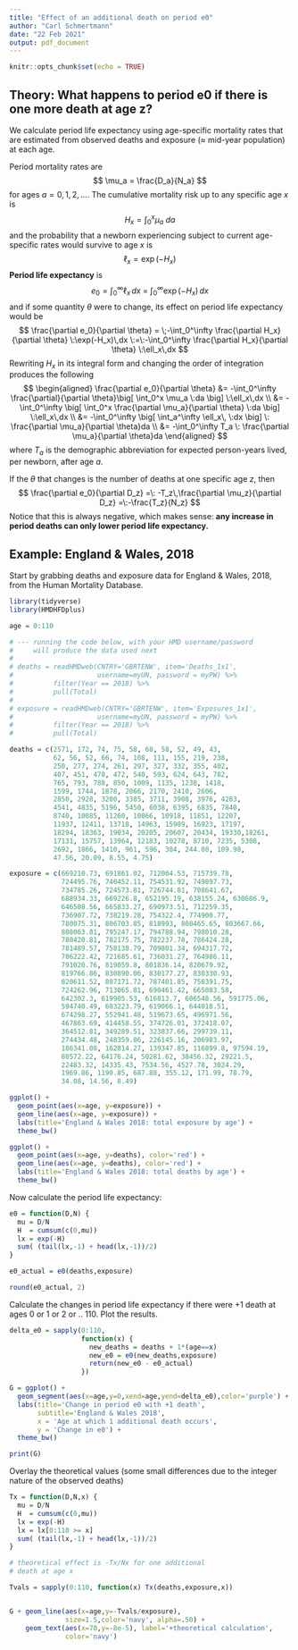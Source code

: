```yaml
---
title: "Effect of an additional death on period e0"
author: "Carl Schmertmann"
date: "22 Feb 2021"
output: pdf_document
---
```


```r
knitr::opts_chunk$set(echo = TRUE)
```

## Theory: What happens to period e0 if there is one more death at age z? 

We calculate period life expectancy using age-specific mortality rates that are estimated from observed deaths and exposure ($\approx$ mid-year population) at each age.

Period mortality rates are
$$
\mu_a = \frac{D_a}{N_a}
$$
for ages $a=0,1,2,...$.  The cumulative mortality risk up to any specific age $x$ is
$$
H_x = \int_0^x \mu_a \:da 
$$
and the probability that a newborn experiencing subject to current age-specific rates would survive to age $x$ is
$$
\ell_x = \exp(-H_x)
$$
**Period life expectancy** is
$$
e_0 = \int_0^\infty \ell_x\,dx \:=\:\int_0^\infty \exp(-H_x)\,dx 
$$
and if some quantity $\theta$ were to change, its effect on period life expectancy would be
$$
\frac{\partial e_0}{\partial \theta} = \;-\int_0^\infty \frac{\partial H_x}{\partial \theta} \:\exp(-H_x)\,dx \:=\:-\int_0^\infty \frac{\partial H_x}{\partial \theta} \:\ell_x\,dx
$$
Rewriting $H_x$ in its integral form and changing the order of integration produces the following
$$
\begin{aligned}
\frac{\partial e_0}{\partial \theta} 
&= 
-\int_0^\infty \frac{\partial}{\partial \theta}\big[ \int_0^x \mu_a \:da \big] \:\ell_x\,dx \\
&= 
-\int_0^\infty \big[ \int_0^x \frac{\partial \mu_a}{\partial \theta} \:da \big] \:\ell_x\,dx \\
&= 
-\int_0^\infty \big[ \int_a^\infty \ell_x\, \:dx \big] \: \frac{\partial \mu_a}{\partial \theta}da \\
&= 
-\int_0^\infty T_a \: \frac{\partial \mu_a}{\partial \theta}da 
\end{aligned} 
$$
where $T_a$ is the demographic abbreviation for expected  person-years lived, per newborn, after age $a$. 

If the $\theta$ that changes is the number of deaths at one specific age $z$, then 
$$
\frac{\partial e_0}{\partial D_z} =\: -T_z\,\frac{\partial \mu_z}{\partial D_z} =\:-\frac{T_z}{N_z} 
$$
Notice that this is always negative, which makes sense: **any increase in period deaths can only lower period life expectancy.**

## Example: England & Wales, 2018

Start by grabbing deaths and exposure data for England & Wales, 2018, from the Human Mortality Database.

```r
library(tidyverse)
library(HMDHFDplus)

age = 0:110

# --- running the code below, with your HMD username/password
#     will produce the data used next
#
# deaths = readHMDweb(CNTRY='GBRTENW', item='Deaths_1x1',
#                     username=myUN, password = myPW) %>% 
#          filter(Year == 2018) %>% 
#          pull(Total)
# 
# exposure = readHMDweb(CNTRY='GBRTENW', item='Exposures_1x1',
#                     username=myUN, password = myPW) %>% 
#          filter(Year == 2018) %>% 
#          pull(Total)

deaths = c(2571, 172, 74, 75, 58, 68, 58, 52, 49, 43, 
           62, 56, 52, 66, 74, 108, 111, 155, 219, 238, 
           250, 277, 274, 261, 297, 327, 332, 355, 402, 
           407, 451, 478, 472, 540, 593, 624, 643, 782, 
           765, 793, 788, 850, 1009, 1135, 1238, 1418, 
           1599, 1744, 1878, 2066, 2170, 2410, 2606, 
           2850, 2928, 3200, 3385, 3711, 3908, 3976, 4283, 
           4541, 4835, 5196, 5450, 6038, 6395, 6835, 7840, 
           8740, 10085, 11260, 10066, 10918, 11851, 12207, 
           11937, 12411, 13718, 14963, 15909, 16923, 17197,
           18294, 18363, 19034, 20205, 20607, 20434, 19330,18261,
           17131, 15757, 13964, 12183, 10278, 8710, 7235, 5308,
           2692, 1866, 1410, 961, 596, 384, 244.08, 109.98,
           47.56, 20.09, 8.55, 4.75)

exposure = c(669210.73, 691861.02, 712004.53, 715739.78,
             724495.76, 740452.11, 754531.92, 749897.73, 
             734785.26, 724573.81, 726744.81, 708641.67, 
             688934.33, 669226.8, 652195.19, 638155.24, 630686.9,
             646508.56, 665833.27, 690973.51, 712259.35, 
             736907.72, 738219.28, 754322.4, 774900.77, 
             780075.31, 806703.85, 818993, 808465.65, 803667.66, 
             808063.81, 795247.17, 794788.94, 798010.28, 
             780420.81, 782175.75, 782237.78, 786424.28, 
             781489.57, 758138.79, 709801.34, 694317.72, 
             706222.42, 721685.61, 736031.27, 764986.11, 
             791020.76, 819059.8, 801836.14, 820679.92, 
             819766.86, 830890.06, 830177.27, 830330.93, 
             820611.52, 807171.72, 787401.85, 758391.75, 
             724262.96, 713065.81, 690461.42, 665083.58, 
             642302.3, 619905.53, 616813.7, 606548.56, 591775.06,
             594740.49, 603223.79, 619066.1, 644018.51, 
             674298.27, 552941.48, 519673.65, 496971.56, 
             467863.69, 414458.55, 374726.01, 372418.07, 
             364512.81, 349289.51, 323837.66, 299739.11, 
             274434.48, 248359.86, 226145.16, 206983.97, 
             186341.08, 162814.27, 139347.85, 116899.8, 97594.19,
             80572.22, 64176.24, 50281.62, 38456.32, 29221.5, 
             22483.32, 14335.43, 7534.56, 4527.78, 3024.29, 
             1969.86, 1190.85, 687.88, 355.12, 171.99, 78.79, 
             34.08, 14.56, 8.49)

ggplot() + 
  geom_point(aes(x=age, y=exposure)) +
  geom_line(aes(x=age, y=exposure)) +
  labs(title='England & Wales 2018: total exposure by age') +
  theme_bw()

ggplot() + 
  geom_point(aes(x=age, y=deaths), color='red') +
  geom_line(aes(x=age, y=deaths), color='red') +
  labs(title='England & Wales 2018: total deaths by age') +
  theme_bw()

```
Now calculate the period life expectancy:
```r
e0 = function(D,N) {
  mu = D/N
  H  = cumsum(c(0,mu))
  lx = exp(-H)
  sum( (tail(lx,-1) + head(lx,-1))/2)
}

e0_actual = e0(deaths,exposure)

round(e0_actual, 2)
```
Calculate the changes in period life expectancy if there were +1 death at ages 0 or 1 or 2 or .. 110. Plot the results.
```r

delta_e0 = sapply(0:110, 
                  function(x) {
                    new_deaths = deaths + 1*(age==x)
                    new_e0 = e0(new_deaths,exposure)
                    return(new_e0 - e0_actual)
                  })

G = ggplot() +
  geom_segment(aes(x=age,y=0,xend=age,yend=delta_e0),color='purple') +
  labs(title='Change in period e0 with +1 death',
       subtitle='England & Wales 2018',
       x = 'Age at which 1 additional death occurs',
       y = 'Change in e0') +
  theme_bw()

print(G)
```
Overlay the theoretical values (some small differences due to the integer nature of the observed deaths)

```r
Tx = function(D,N,x) {
  mu = D/N
  H  = cumsum(c(0,mu))
  lx = exp(-H)
  lx = lx[0:110 >= x]
  sum( (tail(lx,-1) + head(lx,-1))/2)
}

# theoretical effect is -Tx/Nx for one additional
# death at age x

Tvals = sapply(0:110, function(x) Tx(deaths,exposure,x))


G + geom_line(aes(x=age,y=-Tvals/exposure), 
              size=1.5,color='navy', alpha=.50) +
    geom_text(aes(x=70,y=-8e-5), label='+theoretical calculation',
              color='navy')
```

